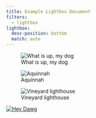 ```yaml
---
title: Example Lightbox Document
filters:
  - lightbox
lightbox:
  desc-position: bottom
  match: auto
---
```


![What is up, my dog](images/mv.jpg){description="The quick brown fox jumped over the lazy dog."}

::: {layout-ncol="2"}

![Aquinnah](images/mv-2.jpg){group="1"}

![Vineyard lighthouse](images/mv-3.jpg){group="1"}

:::

[![Hey Dawg](images/mv-1.jpg)](https://www.google.com)
